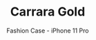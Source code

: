 ---
id: item-7
type: cases
imgSrc: ../images/items/item7.png
specialOffers:
  - 3 FOR 2
  - NEW iPHONE
title: Carrara Gold
subtitle: Fashion Case - iPhone 11 Pro
price: 29.99
---